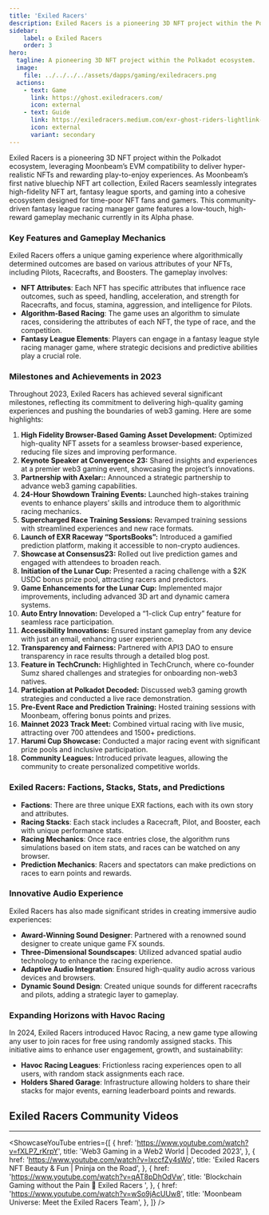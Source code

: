 ```yaml
---
title: 'Exiled Racers'
description: Exiled Racers is a pioneering 3D NFT project within the Polkadot ecosystem, leveraging Moonbeam’s EVM compatibility to deliver hyper-realistic NFTs and rewarding play-to-enjoy experiences.
sidebar:
    label: ✪ Exiled Racers
    order: 3
hero:
  tagline: A pioneering 3D NFT project within the Polkadot ecosystem.
  image: 
    file: ../../../../assets/dapps/gaming/exiledracers.png
  actions:
    - text: Game
      link: https://ghost.exiledracers.com/
      icon: external
    - text: Guide
      link: https://exiledracers.medium.com/exr-ghost-riders-lightlink-racing-league-gaming-guide-05e4f4b56549
      icon: external
      variant: secondary
---
```



Exiled Racers is a pioneering 3D NFT project within the Polkadot ecosystem, leveraging Moonbeam’s EVM compatibility to deliver hyper-realistic NFTs and rewarding play-to-enjoy experiences. As Moonbeam’s first native bluechip NFT art collection, Exiled Racers seamlessly integrates high-fidelity NFT art, fantasy league sports, and gaming into a cohesive ecosystem designed for time-poor NFT fans and gamers. This community-driven fantasy league racing manager game features a low-touch, high-reward gameplay mechanic currently in its Alpha phase.

### Key Features and Gameplay Mechanics
Exiled Racers offers a unique gaming experience where algorithmically determined outcomes are based on various attributes of your NFTs, including Pilots, Racecrafts, and Boosters. The gameplay involves:
- **NFT Attributes**: Each NFT has specific attributes that influence race outcomes, such as speed, handling, acceleration, and strength for Racecrafts, and focus, stamina, aggression, and intelligence for Pilots.
- **Algorithm-Based Racing**: The game uses an algorithm to simulate races, considering the attributes of each NFT, the type of race, and the competition.
- **Fantasy League Elements**: Players can engage in a fantasy league style racing manager game, where strategic decisions and predictive abilities play a crucial role.

### Milestones and Achievements in 2023
Throughout 2023, Exiled Racers has achieved several significant milestones, reflecting its commitment to delivering high-quality gaming experiences and pushing the boundaries of web3 gaming. Here are some highlights:
1. **High Fidelity Browser-Based Gaming Asset Development:** Optimized high-quality NFT assets for a seamless browser-based experience, reducing file sizes and improving performance.
2. **Keynote Speaker at Convergence 23:** Shared insights and experiences at a premier web3 gaming event, showcasing the project’s innovations.
3. **Partnership with Axelar::** Announced a strategic partnership to advance web3 gaming capabilities.
4. **24-Hour Showdown Training Events:** Launched high-stakes training events to enhance players’ skills and introduce them to algorithmic racing mechanics.
5. **Supercharged Race Training Sessions:** Revamped training sessions with streamlined experiences and new race formats.
6. **Launch of EXR Raceway “SportsBooks”:** Introduced a gamified prediction platform, making it accessible to non-crypto audiences.
7. **Showcase at Consensus23:** Rolled out live prediction games and engaged with attendees to broaden reach.
8. **Initiation of the Lunar Cup:** Presented a racing challenge with a $2K USDC bonus prize pool, attracting racers and predictors.
9. **Game Enhancements for the Lunar Cup:** Implemented major improvements, including advanced 3D art and dynamic camera systems.
10. **Auto Entry Innovation:** Developed a “1-click Cup entry” feature for seamless race participation.
11. **Accessibility Innovations:** Ensured instant gameplay from any device with just an email, enhancing user experience.
12. **Transparency and Fairness:** Partnered with API3 DAO to ensure transparency in race results through a detailed blog post.
13. **Feature in TechCrunch:** Highlighted in TechCrunch, where co-founder Sumz shared challenges and strategies for onboarding non-web3 natives.
14. **Participation at Polkadot Decoded:** Discussed web3 gaming growth strategies and conducted a live race demonstration.
15. **Pre-Event Race and Prediction Training:** Hosted training sessions with Moonbeam, offering bonus points and prizes.
16. **Mainnet 2023 Track Meet:** Combined virtual racing with live music, attracting over 700 attendees and 1500+ predictions.
17. **Harumi Cup Showcase:** Conducted a major racing event with significant prize pools and inclusive participation.
18. **Community Leagues:** Introduced private leagues, allowing the community to create personalized competitive worlds.

### Exiled Racers: Factions, Stacks, Stats, and Predictions
- **Factions**: There are three unique EXR factions, each with its own story and attributes.
- **Racing Stacks**: Each stack includes a Racecraft, Pilot, and Booster, each with unique performance stats.
- **Racing Mechanics**: Once race entries close, the algorithm runs simulations based on item stats, and races can be watched on any browser.
- **Prediction Mechanics**: Racers and spectators can make predictions on races to earn points and rewards.

### Innovative Audio Experience
Exiled Racers has also made significant strides in creating immersive audio experiences:
- **Award-Winning Sound Designer**: Partnered with a renowned sound designer to create unique game FX sounds.
- **Three-Dimensional Soundscapes**: Utilized advanced spatial audio technology to enhance the racing experience.
- **Adaptive Audio Integration**: Ensured high-quality audio across various devices and browsers.
- **Dynamic Sound Design**: Created unique sounds for different racecrafts and pilots, adding a strategic layer to gameplay.

### Expanding Horizons with Havoc Racing
In 2024, Exiled Racers introduced Havoc Racing, a new game type allowing any user to join races for free using randomly assigned stacks. This initiative aims to enhance user engagement, growth, and sustainability:
- **Havoc Racing Leagues**: Frictionless racing experiences open to all users, with random stack assignments each race.
- **Holders Shared Garage**: Infrastructure allowing holders to share their stacks for major events, earning leaderboard points and rewards.

## Exiled Racers Community Videos
------------
<ShowcaseYouTube
  entries={[
        {
      href: 'https://www.youtube.com/watch?v=fXLP7_rKrpY',
      title: 'Web3 Gaming in a Web2 World | Decoded 2023',
    },
        {
      href: 'https://www.youtube.com/watch?v=lxccfZy4sWo',
      title: 'Exiled Racers NFT Beauty & Fun | Pninja on the Road',
    },
        {
      href: 'https://www.youtube.com/watch?v=qAT8pDhOdVw',
      title: 'Blockchain Gaming without the Pain 🥹 Exiled Racers ',
    },
        {
      href: 'https://www.youtube.com/watch?v=wSo9jAcUUw8',
      title: 'Moonbeam Universe: Meet the Exiled Racers Team',
    },
  ]} />